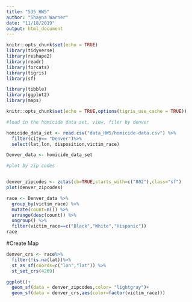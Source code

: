 ```yaml
---
title: "535_HW5"
author: "Shayna Warner"
date: "11/18/2019"
output: html_document
---
```


```r
knitr::opts_chunk$set(echo = TRUE)
library(tidyverse)
library(reshape2)
library(readr)
library(forcats)
library(tigris)
library(sf)

library(tibble)
library(ggplot2)
library(maps)

```



```r
knitr::opts_chunk$set(echo = TRUE,options(tigris_use_cache = TRUE))

#load in the homicide data set, view, filer by denver

homicide_data_set <- read.csv("data_HW5/homicide-data.csv") %>%
  filter(city== "Denver")%>%
  select(lat,lon, disposition,victim_race)

Denver_data <- homicide_data_set

```


```r
#plot by zip codes


denver_zipcodes <- zctas(cb=TRUE,starts_with=c("802"),class="sf")
plot(denver_zipcodes)
```

```r

race <- Denver_data %>%
  group_by(victim_race) %>%
  mutate(count=n()) %>%
  arrange(desc(count)) %>%
  ungroup() %>%
  filter(victim_race==c("Black","White","Hispanic"))
race
```
#Create Map
```r

denver_crs <- race%>%
  filter(!is.na(lat))%>%
  st_as_sf(coords=c("lon","lat")) %>%
  st_set_crs(4269)

ggplot()+
  geom_sf(data = denver_zipcodes,color= "lightgray")+
  geom_sf(data = denver_crs,aes(color=factor(victim_race)))


```
